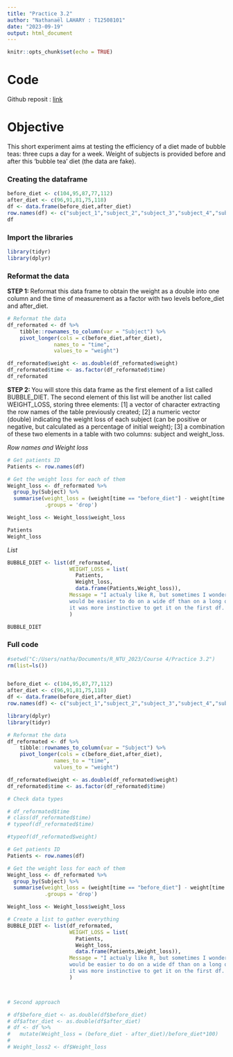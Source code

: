 ---
title: "Practice 3.2"
author: "Nathanaël LAHARY : T12508101"
date: "2023-09-19"
output: html_document
---

```{r setup, include=FALSE}
knitr::opts_chunk$set(echo = TRUE)
```
# Code 

Github reposit : [link](https://github.com/Nathanael-FR/OCEAN5098)

# Objective

This short experiment aims at testing the efficiency of a diet made of bubble teas: three cups a day for a week. Weight of subjects is provided before and after this ‘bubble tea’ diet (the data are fake).

### Creating the dataframe

```{r data}
before_diet <- c(104,95,87,77,112)
after_diet <- c(96,91,81,75,118)
df <- data.frame(before_diet,after_diet) 
row.names(df) <- c("subject_1","subject_2","subject_3","subject_4","subject_5")
df
```

### Import the libraries
```{r libraries, message=FALSE}

library(tidyr)
library(dplyr)
```

### Reformat the data

**STEP 1: **Reformat this data frame to obtain the weight as a double into one column and the time of measurement as a factor with two levels before_diet and after_diet.

```{r pivot}
# Reformat the data
df_reformated <- df %>%
    tibble::rownames_to_column(var = "Subject") %>%
    pivot_longer(cols = c(before_diet,after_diet),
               names_to = "time",
               values_to = "weight")

df_reformated$weight <- as.double(df_reformated$weight)
df_reformated$time <- as.factor(df_reformated$time)
df_reformated
```
 
**STEP 2: **You will store this data frame as the first element of a list called BUBBLE_DIET. The second element of this list will be another list called WEIGHT_LOSS, storing three elements: 
[1] a vector of character extracting the row names of the table previously created; 
[2] a numeric vector (double) indicating the weight loss of each subject (can be positive or negative, but calculated as a percentage of initial weight); 
[3] a combination of these two elements in a table with two columns: subject and weight_loss.

*Row names and Weight loss*
```{r unite}
# Get patients ID
Patients <- row.names(df)

# Get the weight loss for each of them
Weight_loss <- df_reformated %>%
  group_by(Subject) %>%
  summarise(weight_loss = (weight[time == "before_diet"] - weight[time == "after_diet"]) / weight[time == "before_diet"] * 100,
            .groups = 'drop')

Weight_loss <- Weight_loss$weight_loss

Patients
Weight_loss
```

*List*
```{r remove}
BUBBLE_DIET <- list(df_reformated,
                    WEIGHT_LOSS = list(
                      Patients,
                      Weight_loss,
                      data.frame(Patients,Weight_loss)),
                    Message = "I actualy like R, but sometimes I wonder if some operations
                    would be easier to do on a wide df than on a long one. Like the weight_loss%, for me
                    it was more instinctive to get it on the first df. See the example below :"
                    )

BUBBLE_DIET
```
### Full code
```{r fullcode, message=FALSE}
#setwd("C:/Users/natha/Documents/R_NTU_2023/Course 4/Practice 3.2")
rm(list=ls())


before_diet <- c(104,95,87,77,112)
after_diet <- c(96,91,81,75,118)
df <- data.frame(before_diet,after_diet) 
row.names(df) <- c("subject_1","subject_2","subject_3","subject_4","subject_5")

library(dplyr)
library(tidyr)

# Reformat the data
df_reformated <- df %>%
    tibble::rownames_to_column(var = "Subject") %>%
    pivot_longer(cols = c(before_diet,after_diet),
               names_to = "time",
               values_to = "weight")

df_reformated$weight <- as.double(df_reformated$weight)
df_reformated$time <- as.factor(df_reformated$time)

# Check data types

# df_reformated$time
# class(df_reformated$time)
# typeof(df_reformated$time)

#typeof(df_reformated$weight)

# Get patients ID
Patients <- row.names(df)

# Get the weight loss for each of them
Weight_loss <- df_reformated %>%
  group_by(Subject) %>%
  summarise(weight_loss = (weight[time == "before_diet"] - weight[time == "after_diet"]) / weight[time == "before_diet"] * 100,
            .groups = 'drop')

Weight_loss <- Weight_loss$weight_loss

# Create a list to gather everything
BUBBLE_DIET <- list(df_reformated,
                    WEIGHT_LOSS = list(
                      Patients,
                      Weight_loss,
                      data.frame(Patients,Weight_loss)),
                    Message = "I actualy like R, but sometimes I wonder if some operations
                    would be easier to do on a wide df than on a long one. Like the weight_loss%, for me
                    it was more instinctive to get it on the first df. See the example below :"
                    )



# Second approach

# df$before_diet <- as.double(df$before_diet)
# df$after_diet <- as.double(df$after_diet)
# df <- df %>%
#   mutate(Weight_loss = (before_diet - after_diet)/before_diet*100)
#   
# Weight_loss2 <- df$Weight_loss

```
